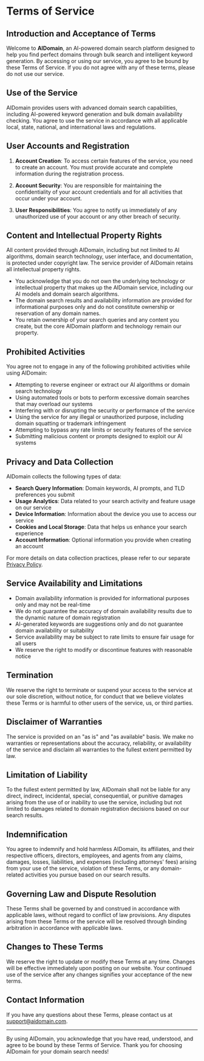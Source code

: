 # Terms of Service

## Introduction and Acceptance of Terms

Welcome to **AIDomain**, an AI-powered domain search platform designed to help you find perfect domains through bulk search and intelligent keyword generation. By accessing or using our service, you agree to be bound by these Terms of Service. If you do not agree with any of these terms, please do not use our service.

## Use of the Service

AIDomain provides users with advanced domain search capabilities, including AI-powered keyword generation and bulk domain availability checking. You agree to use the service in accordance with all applicable local, state, national, and international laws and regulations.

## User Accounts and Registration

1. **Account Creation**: To access certain features of the service, you need to create an account. You must provide accurate and complete information during the registration process.

2. **Account Security**: You are responsible for maintaining the confidentiality of your account credentials and for all activities that occur under your account.

3. **User Responsibilities**: You agree to notify us immediately of any unauthorized use of your account or any other breach of security.

## Content and Intellectual Property Rights

All content provided through AIDomain, including but not limited to AI algorithms, domain search technology, user interface, and documentation, is protected under copyright law. The service provider of AIDomain retains all intellectual property rights.

- You acknowledge that you do not own the underlying technology or intellectual property that makes up the AIDomain service, including our AI models and domain search algorithms.
- The domain search results and availability information are provided for informational purposes only and do not constitute ownership or reservation of any domain names.
- You retain ownership of your search queries and any content you create, but the core AIDomain platform and technology remain our property.

## Prohibited Activities

You agree not to engage in any of the following prohibited activities while using AIDomain:

- Attempting to reverse engineer or extract our AI algorithms or domain search technology
- Using automated tools or bots to perform excessive domain searches that may overload our systems
- Interfering with or disrupting the security or performance of the service
- Using the service for any illegal or unauthorized purpose, including domain squatting or trademark infringement
- Attempting to bypass any rate limits or security features of the service
- Submitting malicious content or prompts designed to exploit our AI systems

## Privacy and Data Collection

AIDomain collects the following types of data:

- **Search Query Information**: Domain keywords, AI prompts, and TLD preferences you submit
- **Usage Analytics**: Data related to your search activity and feature usage on our service
- **Device Information**: Information about the device you use to access our service
- **Cookies and Local Storage**: Data that helps us enhance your search experience
- **Account Information**: Optional information you provide when creating an account

For more details on data collection practices, please refer to our separate [Privacy Policy](/privacy-policy).

## Service Availability and Limitations

- Domain availability information is provided for informational purposes only and may not be real-time
- We do not guarantee the accuracy of domain availability results due to the dynamic nature of domain registration
- AI-generated keywords are suggestions only and do not guarantee domain availability or suitability
- Service availability may be subject to rate limits to ensure fair usage for all users
- We reserve the right to modify or discontinue features with reasonable notice

## Termination

We reserve the right to terminate or suspend your access to the service at our sole discretion, without notice, for conduct that we believe violates these Terms or is harmful to other users of the service, us, or third parties.

## Disclaimer of Warranties

The service is provided on an "as is" and "as available" basis. We make no warranties or representations about the accuracy, reliability, or availability of the service and disclaim all warranties to the fullest extent permitted by law.

## Limitation of Liability

To the fullest extent permitted by law, AIDomain shall not be liable for any direct, indirect, incidental, special, consequential, or punitive damages arising from the use of or inability to use the service, including but not limited to damages related to domain registration decisions based on our search results.

## Indemnification

You agree to indemnify and hold harmless AIDomain, its affiliates, and their respective officers, directors, employees, and agents from any claims, damages, losses, liabilities, and expenses (including attorneys' fees) arising from your use of the service, violation of these Terms, or any domain-related activities you pursue based on our search results.

## Governing Law and Dispute Resolution

These Terms shall be governed by and construed in accordance with applicable laws, without regard to conflict of law provisions. Any disputes arising from these Terms or the service will be resolved through binding arbitration in accordance with applicable laws.

## Changes to These Terms

We reserve the right to update or modify these Terms at any time. Changes will be effective immediately upon posting on our website. Your continued use of the service after any changes signifies your acceptance of the new terms.

## Contact Information

If you have any questions about these Terms, please contact us at [support@aidomain.com](mailto:support@aidomain.com).

---

By using AIDomain, you acknowledge that you have read, understood, and agree to be bound by these Terms of Service. Thank you for choosing AIDomain for your domain search needs!
